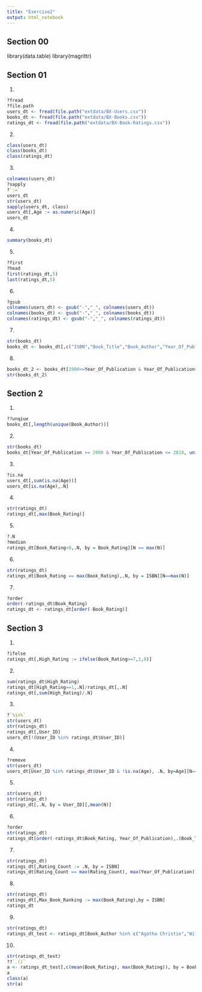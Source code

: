 ```yaml
---
title: "Exercise2"
output: html_notebook
---
```


## Section 00

library(data.table)
library(magrittr)


## Section 01

1.
```r
?fread
?file.path
users_dt <- fread(file.path("extdata/BX-Users.csv"))
books_dt <- fread(file.path("extdata/BX-Books.csv"))
ratings_dt <- fread(file.path("extdata/BX-Book-Ratings.csv"))
```

2.
```r
class(users_dt)
class(books_dt)
class(ratings_dt)
```

3.
```r
colnames(users_dt)
?sapply
?`:=`
users_dt
str(users_dt)
sapply(users_dt, class)
users_dt[,Age := as.numeric(Age)]
users_dt
```
4.
```r
summary(books_dt)
```

5.
```r
?first
?head
first(ratings_dt,5)
last(ratings_dt,5)
```

6.
```r
?gsub
colnames(users_dt) <- gsub("-","_", colnames(users_dt))
colnames(books_dt) <- gsub("-","_", colnames(books_dt))
colnames(ratings_dt) <- gsub("-","_", colnames(ratings_dt))

```


7.
```r
str(books_dt)
books_dt <- books_dt[,c("ISBN","Book_Title","Book_Author","Year_Of_Publication","Publisher")]
```

8.
```r
books_dt_2 <- books_dt[1900<=Year_Of_Publication & Year_Of_Publication>= 2019,]
str(books_dt_2)
```

## Section 2

1.
```r
??unqiue
books_dt[,length(unique(Book_Author))]
```

2.
```r
str(books_dt)
books_dt[Year_Of_Publication >= 2000 & Year_Of_Publication <= 2010, uniqueN(Book_Author), by = Year_Of_Publication]
```
3.
```r
?is.na
users_dt[,sum(is.na(Age))]
users_dt[is.na(Age),.N]
```

4.
```r
str(ratings_dt)
ratings_dt[,max(Book_Rating)]
```

5.
```r
?.N
?median
ratings_dt[Book_Rating>0,.N, by = Book_Rating][N == max(N)]
```

6.
```r
str(ratings_dt)
ratings_dt[Book_Rating == max(Book_Rating),.N, by = ISBN][N==max(N)]
```

7.
```r
?order
order(-ratings_dt$Book_Rating)
ratings_dt <- ratings_dt[order(-Book_Rating)]
```

## Section 3

1.
```r
?ifelse
ratings_dt[,High_Rating := ifelse(Book_Rating>=7,1,0)]
```

2.
```r
sum(ratings_dt$High_Rating)
ratings_dt[High_Rating==1,.N]/ratings_dt[,.N]
ratings_dt[,sum(High_Rating)/.N]

```

3.
```r
?`%in%`
str(users_dt)
str(ratings_dt)
ratings_dt[,User_ID]
users_dt[!(User_ID %in% ratings_dt$User_ID)]
```

4.
```r
?remove
str(users_dt)
users_dt[User_ID %in% ratings_dt$User_ID & !is.na(Age), .N, by=Age][N== max(N)]
```

5.
```r
str(users_dt)
str(ratings_dt)
ratings_dt[,.N, by = User_ID][,mean(N)]
```

6.
```r
?order
str(ratings_dt)
ratings_dt[order(-ratings_dt$Book_Rating, Year_Of_Publication),.(Book_Title, Year_Of_Publication, Book_Rating)] %>% head(1)
```

7.
```r
str(ratings_dt)
ratings_dt[,Rating_Count := .N, by = ISBN]
ratings_dt[Rating_Count == max(Rating_Count), max(Year_Of_Publication)]
```

8.
```r
str(ratings_dt)
ratings_dt[,Max_Book_Ranking := max(Book_Rating),by = ISBN]
ratings_dt
```

9.
```r
str(ratings_dt)
ratings_dt_test <- ratings_dt[Book_Author %in% c("Agatha Christie","William Shakespeare")]
```

10.
```r
str(ratings_dt_test)
??`.()`
a <- ratings_dt_test[,c(mean(Book_Rating), max(Book_Rating)), by = Book_Author]
a
class(a)
str(a)
```
























































